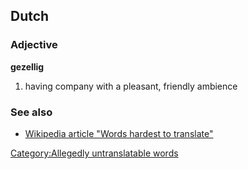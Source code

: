 ==Dutch==

===Adjective===
'''gezellig'''

# having company with a pleasant, friendly ambience

===See also===
*[[w:Words hardest to translate|Wikipedia article "Words hardest to translate"]]

[[Category:Allegedly untranslatable words]]